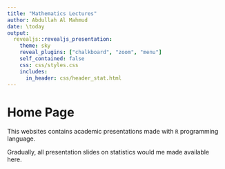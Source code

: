 ---
title: "Mathematics Lectures"
author: Abdullah Al Mahmud
date: \today
output: 
  revealjs::revealjs_presentation:
    theme: sky
    reveal_plugins: ["chalkboard", "zoom", "menu"]
    self_contained: false
    css: css/styles.css
    includes:
      in_header: css/header_stat.html
---

# Home Page

This websites contains academic presentations made with `R` programming language. 

Gradually, all presentation slides on statistics would me made available here. 